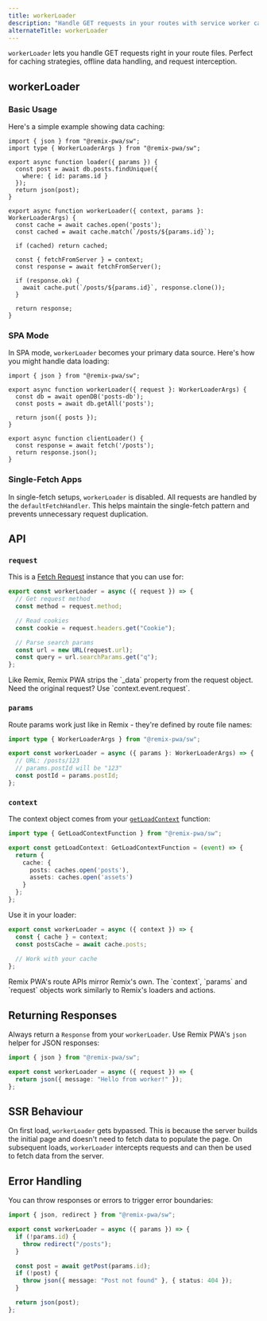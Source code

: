 ```yaml
---
title: workerLoader
description: "Handle GET requests in your routes with service worker capabilities."
alternateTitle: workerLoader
---
```


`workerLoader` lets you handle GET requests right in your route files. Perfect for caching strategies, offline data handling, and request interception.

## workerLoader

### Basic Usage

Here's a simple example showing data caching:

```tsx {{filename:'app/routes/posts.$id.tsx'}}
import { json } from "@remix-pwa/sw";
import type { WorkerLoaderArgs } from "@remix-pwa/sw";

export async function loader({ params }) {
  const post = await db.posts.findUnique({
    where: { id: params.id }
  });
  return json(post);
}

export async function workerLoader({ context, params }: WorkerLoaderArgs) {
  const cache = await caches.open('posts');
  const cached = await cache.match(`/posts/${params.id}`);

  if (cached) return cached;

  const { fetchFromServer } = context;
  const response = await fetchFromServer();
  
  if (response.ok) {
    await cache.put(`/posts/${params.id}`, response.clone());
  }

  return response;
}
```

### SPA Mode

In SPA mode, `workerLoader` becomes your primary data source. Here's how you might handle data loading:

```tsx {{filename:'app/routes/posts.tsx'}}
import { json } from "@remix-pwa/sw";

export async function workerLoader({ request }: WorkerLoaderArgs) {
  const db = await openDB('posts-db');
  const posts = await db.getAll('posts');
  
  return json({ posts });
}

export async function clientLoader() {
  const response = await fetch('/posts');
  return response.json();
}
```

### Single-Fetch Apps

In single-fetch setups, `workerLoader` is disabled. All requests are handled by the `defaultFetchHandler`. This helps maintain the single-fetch pattern and prevents unnecessary request duplication.

## API

### `request`

This is a [Fetch Request](https://developer.mozilla.org/en-US/docs/Web/API/Request) instance that you can use for:

```ts
export const workerLoader = async ({ request }) => {
  // Get request method
  const method = request.method;

  // Read cookies
  const cookie = request.headers.get("Cookie");

  // Parse search params
  const url = new URL(request.url);
  const query = url.searchParams.get("q");
};
```

<Warn>
Like Remix, Remix PWA strips the `_data` property from the request object.
Need the original request? Use `context.event.request`.
</Warn>

### `params`

Route params work just like in Remix - they're defined by route file names:

```ts {{ filename: 'app/routes/posts.$postId.tsx' }}
import type { WorkerLoaderArgs } from "@remix-pwa/sw";

export const workerLoader = async ({ params }: WorkerLoaderArgs) => {
  // URL: /posts/123
  // params.postId will be "123"
  const postId = params.postId;
};
```

### `context`

The context object comes from your [`getLoadContext`](/docs/dev/get-load-context) function:

```ts {{ filename: 'entry.worker.ts' }}
import type { GetLoadContextFunction } from "@remix-pwa/sw";

export const getLoadContext: GetLoadContextFunction = (event) => {
  return {
    cache: {
      posts: caches.open('posts'),
      assets: caches.open('assets')
    }
  };
};
```

Use it in your loader:

```ts {{ filename: 'app/routes/posts.tsx' }}
export const workerLoader = async ({ context }) => {
  const { cache } = context;
  const postsCache = await cache.posts;
  
  // Work with your cache
};
```

<Info>
Remix PWA's route APIs mirror Remix's own. The `context`, `params` and `request` objects work similarly to Remix's loaders and actions.
</Info>

## Returning Responses

Always return a `Response` from your `workerLoader`. Use Remix PWA's `json` helper for JSON responses:

```ts
import { json } from "@remix-pwa/sw";

export const workerLoader = async ({ request }) => {
  return json({ message: "Hello from worker!" });
};
```

## SSR Behaviour

On first load, `workerLoader` gets bypassed. This is because the server builds the initial page and doesn't need to fetch data to
populate the page. On subsequent loads, `workerLoader` intercepts requests and can then be used to fetch data from the server.

## Error Handling

You can throw responses or errors to trigger error boundaries:

```ts {{ filename: 'app/routes/posts.$id.tsx' }}
import { json, redirect } from "@remix-pwa/sw";

export const workerLoader = async ({ params }) => {
  if (!params.id) {
    throw redirect("/posts");
  }

  const post = await getPost(params.id);
  if (!post) {
    throw json({ message: "Post not found" }, { status: 404 });
  }

  return json(post);
};
```
